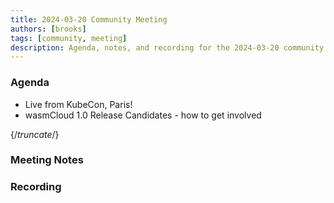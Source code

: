 ```yaml
---
title: 2024-03-20 Community Meeting
authors: [brooks]
tags: [community, meeting]
description: Agenda, notes, and recording for the 2024-03-20 community meeting
---
```



### Agenda

- Live from KubeCon, Paris!
- wasmCloud 1.0 Release Candidates - how to get involved

{/*truncate*/}

### Meeting Notes

### Recording

<ReactPlayer url='https://www.youtube.com/watch?v=vP4EGYzV-ik' controls />
